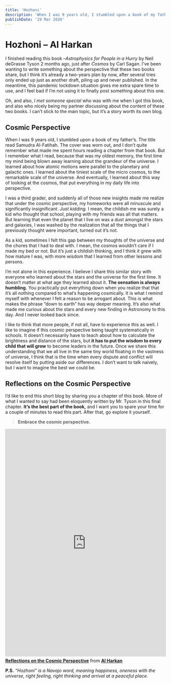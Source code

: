 ```yaml
---
title: 'Hozhoni'
description: 'When I was 9 years old, I stumbled upon a book of my father’s. The title read Samudra Al-Fatihah. The cover was worn out, and I don’t quite remember what made me spent hours reading a chapter from that book. But I remember what I read, because that was my oldest memory, the first time my mind being blown away learning about the grandeur of the universe. '
publishDate: '29 Mar 2020'
---
```


# Hozhoni – Al Harkan
I finished reading this book –_Astrophysics for People in a Hurry_ by Neil deGrasse Tyson 2 months ago, just after _Cosmos_ by Carl Sagan. I’ve been wanting to write something about the perspective that these two books share, but I think it’s already a two-years plan by now, after several tries only ended up just as another draft, piling up and never published. In the meantime, this pandemic lockdown situation gives me extra spare time to use, and I feel bad if I’m not using it to finally post something about this one.

Oh, and also, _I met someone special_ who was with me when I got this book, and also who nicely being my partner discussing about the content of these two books. I can’t stick to the main topic, but it’s a story worth its own blog.

**Cosmic Perspective**
----------------------

When I was 9 years old, I stumbled upon a book of my father’s. The title read Samudra Al-Fatihah. The cover was worn out, and I don’t quite remember what made me spent hours reading a chapter from that book. But I remember what I read, because that was my oldest memory, the first time my mind being blown away learning about the grandeur of the universe. I learned about how atomic motions were parallel to the planetary and galactic ones. I learned about the tiniest scale of the micro cosmos, to the remarkable scale of the universe. And eventually, I learned about this way of looking at the cosmos, that put everything in my daily life into perspective.

I was a third grader, and suddenly all of those new insights made me realize that under the cosmic perspective, my homeworks were all minuscule and significantly insignificant. _Just kidding._ I mean, the childish me was surely a kid who thought that school, playing with my friends was all that matters. But learning that even the planet that I live on was a dust amongst the stars and galaxies, I was washed by the realization that all the things that I previously thought were important, turned out it’s not.

As a kid, sometimes I felt this gap between my thoughts of the universe and the chores that I had to deal with. I mean, the cosmos wouldn’t care if I made my bed or not. But it’s just a childish thinking, and I think it grew with how mature I was, with more wisdom that I learned from other lessons and persons.

I’m not alone in this experience. I believe I share this similar story with everyone who learned about the stars and the universe for the first time. It doesn’t matter at what age they learned about it. **The sensation is always humbling.** You practically put everything down when you realize that that it’s all nothing compared to what’s happening cosmically. It is what I remind myself with whenever I felt a reason to be arrogant about. This is what makes the phrase “down to earth” has way deeper meaning. It’s also what made me curious about the stars and every new finding in Astronomy to this day. And I never looked back since.

I like to think that more people, if not all, have to experience this as well. I like to imagine if this cosmic perspective being taught systematically in schools. It doesn’t necessarily have to teach about how to calculate the brightness and distance of the stars, but **it has to put the wisdom to every child that will grow** to become leaders in the future. Once we share this understanding that we all live in the same tiny world floating in the vastness of universe, I think that is the time when every dispute and conflict will resolve itself by putting aside our differences. I don’t want to talk naively, but I want to imagine the best we could be.

**Reflections on the Cosmic Perspective**
-----------------------------------------

I’d like to end this short blog by sharing you a chapter of this book. More of what I wanted to say had been eloquently written by Mr. Tyson in this final chapter. **It’s the best part of the book,** and I want you to spare your time for a couple of minutes to read this part. After that, go explore it yourself.

> **Embrace the cosmic perspective.**

<iframe src="https://www.slideshare.net/slideshow/embed_code/key/qGeY6EjfPvrm1O?startSlide=1" width="670" height="715" frameborder="0" marginwidth="0" marginheight="0" scrolling="no" style="border:1px solid #CCC; border-width:1px; margin-bottom:5px;max-width: 100%;" allowfullscreen></iframe><div style="margin-bottom:5px"><strong><a href="https://www.slideshare.net/slideshow/reflections-on-the-cosmic-perspective/231057896" title="Reflections on the Cosmic Perspective" target="_blank">Reflections on the Cosmic Perspective</a></strong> from <strong><a href="https://www.slideshare.net/RaihanKalla" target="_blank">Al Harkan</a></strong></div>

**P.S.** _“Hozhoni” is a Navajo word, meaning happiness, oneness with the universe, right feeling, right thinking and arrival at a peaceful place._